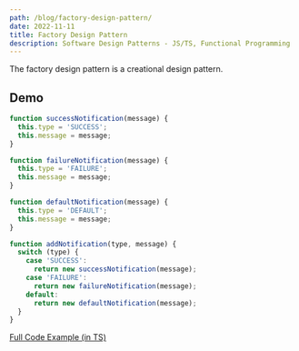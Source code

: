 ```yaml
---
path: /blog/factory-design-pattern/
date: 2022-11-11
title: Factory Design Pattern
description: Software Design Patterns - JS/TS, Functional Programming
---
```


The factory design pattern is a creational design pattern.

## Demo

<NotificationFactory />

```javascript
function successNotification(message) {
  this.type = 'SUCCESS';
  this.message = message;
}

function failureNotification(message) {
  this.type = 'FAILURE';
  this.message = message;
}

function defaultNotification(message) {
  this.type = 'DEFAULT';
  this.message = message;
}

function addNotification(type, message) {
  switch (type) {
    case 'SUCCESS':
      return new successNotification(message);
    case 'FAILURE':
      return new failureNotification(message);
    default:
      return new defaultNotification(message);
  }
}
```

[Full Code Example (in TS)](https://github.com/albho/albert/tree/main/src/components/demos/notification_factory.tsx)
